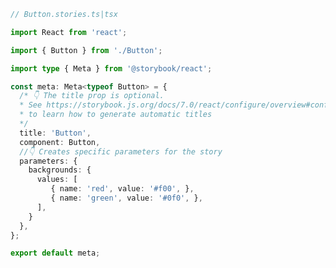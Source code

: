 ```ts
// Button.stories.ts|tsx

import React from 'react';

import { Button } from './Button';

import type { Meta } from '@storybook/react';

const meta: Meta<typeof Button> = {
  /* 👇 The title prop is optional.
  * See https://storybook.js.org/docs/7.0/react/configure/overview#configure-story-loading
  * to learn how to generate automatic titles
  */
  title: 'Button',
  component: Button,
  //👇 Creates specific parameters for the story
  parameters: {
    backgrounds: {
      values: [
         { name: 'red', value: '#f00', },
         { name: 'green', value: '#0f0', },
      ],
    }
  },
};

export default meta;
```